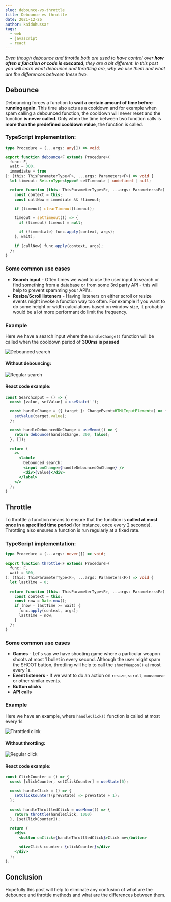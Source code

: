 ```yaml
---
slug: debounce-vs-throttle
title: Debounce vs throttle
date: 2021-12-26
author: kaidohussar
tags:
  - web
  - javascript
  - react
---
```


<em>
    Even though debounce and throttle both are used to have control over <b>how often a function or code is executed</b>,
    they are a bit different.
</em>

<em>
    In this post you will learn what debounce and throttling are, why we use them and what are the differences between these two.
</em>

## Debounce

Debouncing forces a function to <b>wait a certain amount of time before running again</b>. This time also acts
as a cooldown and for example when spam calling a debounced function, the cooldown will never reset and the function <b>is never called</b>.
Only when the time between two function calls is <b>more than the predefined cooldown value</b>, the function is called.

### TypeScript implementation:
```typescript
type Procedure = (...args: any[]) => void;

export function debounce<F extends Procedure>(
  func: F,
  wait = 300,
  immediate = true
): (this: ThisParameterType<F>, ...args: Parameters<F>) => void {
  let timeout: ReturnType<typeof setTimeout> | undefined | null;

  return function (this: ThisParameterType<F>, ...args: Parameters<F>) {
    const context = this;
    const callNow = immediate && !timeout;

    if (timeout) clearTimeout(timeout);

    timeout = setTimeout(() => {
      if (timeout) timeout = null;

      if (!immediate) func.apply(context, args);
    }, wait);

    if (callNow) func.apply(context, args);
  };
}
```

### Some common use cases

* <b>Search input</b> - Often times we want to use the user input to search or find something from a database or from some 3rd party API - this will help to prevent spamming your API's.
* <b>Resize/Scroll listeners</b> - Having listeners on either scroll or resize events might invoke a function way too often.
For example if you want to do some height or width calculations based on window size, it probably would be a lot more performant do limit
the frequency.

### Example

Here we have a search input where the ```handleChange()``` function will be called when the cooldown period of <b>300ms is passed</b>

<img width={400} src="/images/debounced-search.webp" alt="Debounced search" />

#### Without debouncing:

<img width={400} src="/images/regular-search.webp" alt="Regular search" />

#### React code example:

```jsx
const SearchInput = () => {
  const [value, setValue] = useState('');

  const handleChange = ({ target }: ChangeEvent<HTMLInputElement>) => {
    setValue(target.value);
  };

  const handleDebouncedOnChange = useMemo(() => {
    return debounce(handleChange, 300, false);
  }, []);

  return (
    <>
      <label>
        Debounced search:
        <input onChange={handleDebouncedOnChange} />
        <div>{value}</div>
      </label>
    </>
  );
}
```

## Throttle

To throttle a function means to ensure that the function is <b>called at most once in a specified time period</b> (for instance, once every 2 seconds).
Throttling also ensures a function is run regularly at a fixed rate.

### TypeScript implementation:
```typescript
type Procedure = (...args: never[]) => void;

export function throttle<F extends Procedure>(
  func: F,
  wait = 300,
): (this: ThisParameterType<F>, ...args: Parameters<F>) => void {
  let lastTime = 0;

  return function (this: ThisParameterType<F>, ...args: Parameters<F>) {
    const context = this;
    const now = Date.now();
    if (now - lastTime >= wait) {
      func.apply(context, args);
      lastTime = now;
    }
  };
}
```

### Some common use cases

- **Games** - Let's say we have shooting game where a particular weapon shoots at most 1 bullet in every second. Although the
user might spam the SHOOT button, throttling will help to call the ```shootWeapon()``` at most every 1s.
- **Event listeners** - If we want to do an action on ```resize```, ```scroll```, ```mousemove``` or other similar events.
- **Button clicks**
- **API calls**

### Example

Here we have an example, where ```handleClick()``` function is called at most every 1s

<img width={400} src="/images/throttled-click.webp" alt="Throttled click" />

#### Without throttling:

<img width={400} src="/images/regular-click.webp" alt="Regular click" />

#### React code example:

```jsx
const ClickCounter = () => {
  const [clickCounter, setClickCounter] = useState(0);

  const handleClick = () => {
    setClickCounter((prevState) => prevState + 1);
  };

  const handleThrottledClick = useMemo(() => {
  	return throttle(handleClick, 1000)
  }, [setClickCounter]);

  return (
    <div>
      <button onClick={handleThrottledClick}>Click me</button>

      <div>Click counter: {clickCounter}</div>
    </div>
  );
};
```

## Conclusion

Hopefully this post will help to eliminate any confusion of what are the debounce and throttle methods and what are the differences between them.





